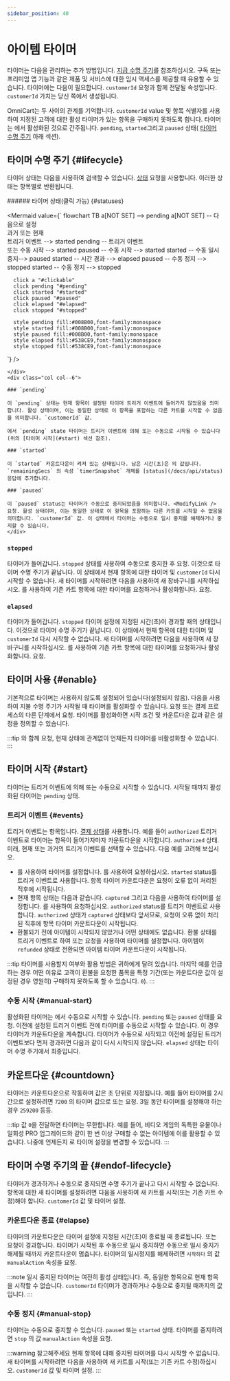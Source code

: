 ```yaml
---
sidebar_position: 40
---
```


# 아이템 타이머

타이머는 다음을 관리하는 추가 방법입니다. [지급 수명 주기](/docs/concepts/lifecycle)를 참조하십시오. 구독 또는 프리미엄 앱 기능과 같은 제품 및 서비스에 대한 임시 액세스를 제공할 때 유용할 수 있습니다. 타이머에는 다음이 필요합니다. `customerId` 요청과 함께 전달될 속성입니다. `customerId` 가치는 당신 쪽에서 생성됩니다.

OmniCart는 두 사이의 관계를 기억합니다. `customerId` value 및 항목 식별자를 사용하여 지정된 고객에 대한 활성 타이머가 있는 항목을 구매하지 못하도록 합니다. 타이머는 에서 활성화된 것으로 간주됩니다. `pending`, `started`그리고 `paused` 상태( [타이머 수명 주기](#lifecycle) 아래 섹션).

## 타이머 수명 주기 {#lifecycle}

타이머 상태는 다음을 사용하여 검색할 수 있습니다. [상태](/docs/api/status) 요청을 사용합니다. 이러한 상태는 항목별로 반환됩니다.

<div class="container">
  <div class="row">
    <div class="col col--6">
###### 타이머 상태(클릭 가능) {#statuses} 

<Mermaid 
  value={`
    flowchart TB
      a[NOT SET] --> pending
      a[NOT SET] -- 다음으로 설정<br />과거 또는 현재<br />트리거 이벤트 --> started
      pending -- 트리거 이벤트<br /> 또는 수동 시작 --> started
      paused -- 수동 시작 --> started
      started -- 수동 일시 중지--> paused
      started -- 시간 경과 --> elapsed
      paused -- 수동 정지 --> stopped
      started -- 수동 정지 --> stopped

      click a "#clickable"
      click pending "#pending"
      click started "#started"
      click paused "#paused"
      click elapsed "#elapsed"
      click stopped "#stopped"

      style pending fill:#008B00,font-family:monospace
      style started fill:#008B00,font-family:monospace
      style paused fill:#008B00,font-family:monospace
      style elapsed fill:#538CE9,font-family:monospace
      style stopped fill:#538CE9,font-family:monospace
  `}
/>
  
    </div>
    <div class="col col--6">
    
    ### `pending`
    
    이 `pending` 상태는 현재 항목이 설정된 타이머 트리거 이벤트에 들어가지 않았음을 의미합니다. 활성 상태이며, 이는 동일한 상태로 이 항목을 포함하는 다른 카트를 시작할 수 없음을 의미합니다. `customerId` 값.
    
    에서 `pending` state 타이머는 트리거 이벤트에 의해 또는 수동으로 시작될 수 있습니다(위의 [타이머 시작](#start) 섹션 참조).

    ### `started`

    이 `started` 카운트다운이 켜져 있는 상태입니다. 남은 시간(초)은 의 값입니다. `remainingSecs` 의 속성 `timerSnapshot` 개체를 [status](/docs/api/status) 응답에 추가합니다.

    ### `paused`

    이 `paused` status는 타이머가 수동으로 중지되었음을 의미합니다. <ModifyLink /> 요청. 활성 상태이며, 이는 동일한 상태로 이 항목을 포함하는 다른 카트를 시작할 수 없음을 의미합니다. `customerId` 값. 이 상태에서 타이머는 수동으로 일시 중지를 해제하거나 중지할 수 있습니다.
    </div>
  </div>
</div>

### `stopped`

타이머가 들어갑니다. `stopped` 상태를 사용하여 수동으로 중지한 후 <ModifyLink /> 요청. 이것으로 타이머 수명 주기가 끝납니다. 이 상태에서 현재 항목에 대한 타이머 및 `customerId` 다시 시작할 수 없습니다. 새 타이머를 시작하려면 다음을 사용하여 새 장바구니를 시작하십시오. <InitLink /> 를 사용하여 기존 카트 항목에 대한 타이머를 요청하거나 활성화합니다. <ModifyLink /> 요청.

### `elapsed`

타이머가 들어갑니다. `stopped` 타이머 설정에 지정된 시간(초)이 경과할 때의 상태입니다. 이것으로 타이머 수명 주기가 끝납니다. 이 상태에서 현재 항목에 대한 타이머 및 `customerId` 다시 시작할 수 없습니다. 새 타이머를 시작하려면 다음을 사용하여 새 장바구니를 시작하십시오. <InitLink /> 를 사용하여 기존 카트 항목에 대한 타이머를 요청하거나 활성화합니다. <ModifyLink /> 요청.


## 타이머 사용 {#enable}

기본적으로 타이머는 사용하지 않도록 설정되어 있습니다(설정되지 않음). 다음을 사용하여 지불 수명 주기가 시작될 때 타이머를 활성화할 수 있습니다. <InitLink /> 요청 또는 결제 프로세스의 다른 단계에서 <ModifyLink /> 요청. 타이머를 활성화하면 시작 조건 및 카운트다운 값과 같은 설정을 정의할 수 있습니다.

:::tip
와 함께 <ModifyLink /> 요청, 현재 상태에 관계없이 언제든지 타이머를 비활성화할 수 있습니다.
:::

## 타이머 시작 {#start}

타이머는 트리거 이벤트에 의해 또는 수동으로 시작할 수 있습니다. 시작될 때까지 활성화된 타이머는 `pending` 상태.

### 트리거 이벤트 {#events}

트리거 이벤트는 항목입니다. [결제 상태](/docs/concepts/lifecycle)를 사용합니다. 예를 들어 `authorized` 트리거 이벤트로 타이머는 항목이 들어가자마자 카운트다운을 시작합니다. `authorized` 상태. 미래, 현재 또는 과거의 트리거 이벤트를 선택할 수 있습니다. 다음 예를 고려해 보십시오.

* 를 사용하여 타이머를 설정합니다. <InitLink /> 를 사용하여 요청하십시오. `started` status를 트리거 이벤트로 사용합니다. 항목 타이머 카운트다운은 요청이 오류 없이 처리된 직후에 시작됩니다.
* 현재 항목 상태는 다음과 같습니다. `captured` 그리고 다음을 사용하여 타이머를 설정합니다. <ModifyLink /> 를 사용하여 요청하십시오. `authorized` status를 트리거 이벤트로 사용합니다. `authorized` 상태가 `captured` 상태보다 앞서므로, 요청이 오류 없이 처리된 직후에 항목 타이머 카운트다운이 시작됩니다.
* 환불되기 전에 아이템이 시작되지 않았거나 어떤 상태에도 없습니다. 환불 상태를 트리거 이벤트로 하여 <InitLink /> 또는 <ModifyLink /> 요청을 사용하여 타이머를 설정합니다. 아이템이 `refunded` 상태로 전환되면 아이템 타이머 카운트다운이 시작됩니다.

:::tip
타이머를 사용할지 여부와 활용 방법은 귀하에게 달려 있습니다. 마지막 예를 언급하는 경우 어떤 이유로 고객이 환불을 요청한 품목을 특정 기간(또는 카운트다운 값이 설정된 경우 영원히) 구매하지 못하도록 할 수 있습니다. `0`).
:::

### 수동 시작 {#manual-start}

활성화된 타이머는 에서 수동으로 시작할 수 있습니다. `pending` 또는 `paused` 상태를 <ModifyLink /> 요청. 이전에 설정된 트리거 이벤트 전에 타이머를 수동으로 시작할 수 있습니다. 이 경우 타이머가 카운트다운을 계속합니다. 타이머가 수동으로 시작되고 이전에 설정된 트리거 이벤트보다 먼저 경과하면 다음과 같이 다시 시작되지 않습니다. `elapsed` 상태는 타이머 수명 주기에서 최종입니다.

## 카운트다운 {#countdown}

타이머는 카운트다운으로 작동하며 값은 초 단위로 지정됩니다. 예를 들어 타이머를 2시간으로 설정하려면 `7200` 의 타이머 값으로 <InitLink /> 또는 <ModifyLink /> 요청. 3일 동안 타이머를 설정해야 하는 경우 `259200` 등등. 

:::tip
값 `0`을 전달하면 타이머는 무한합니다. 예를 들어, 비디오 게임의 독특한 유물이나 일회성 PRO 업그레이드와 같이 한 번 이상 구매할 수 없는 아이템에 이를 활용할 수 있습니다. 나중에 언제든지 <ModifyLink />로 타이머 설정을 변경할 수 있습니다.
:::

<!--
Must have enough privileges
-->

## 타이머 수명 주기의 끝 {#endof-lifecycle}

타이머가 경과하거나 수동으로 중지되면 수명 주기가 끝나고 다시 시작할 수 없습니다. 항목에 대한 새 타이머를 설정하려면 다음을 사용하여 새 카트를 시작(또는 기존 카트 수정)해야 합니다. `customerId` 값 및 타이머 설정.

### 카운트다운 종료 {#elapse}

타이머의 카운트다운은 타이머 설정에 지정된 시간(초)이 종료될 때 종료됩니다. <InitLink /> 또는 <ModifyLink /> 요청이 경과합니다. 타이머가 시작된 후 수동으로 일시 중지하면 수동으로 일시 중지가 해제될 때까지 카운트다운이 멈춥니다. 타이머의 일시정지를 해제하려면 `시작하다` 의 값 `manualAction` 속성을 <ModifyLink /> 요청.

:::note
일시 중지된 타이머는 여전히 활성 상태입니다. 즉, 동일한 항목으로 현재 항목을 시작할 수 없습니다. `customerId` 타이머가 경과하거나 수동으로 중지될 때까지의 값입니다.
:::

### 수동 정지 {#manual-stop}

타이머는 수동으로 중지할 수 있습니다. `paused` 또는 `started` 상태. 타이머를 중지하려면 `stop` 의 값 `manualAction` 속성을 <ModifyLink /> 요청. 

:::warning 참고해주세요
현재 항목에 대해 중지된 타이머를 다시 시작할 수 없습니다. 새 타이머를 시작하려면 다음을 사용하여 새 카트를 시작(또는 기존 카트 수정)하십시오. `customerId` 값 및 타이머 설정.
:::